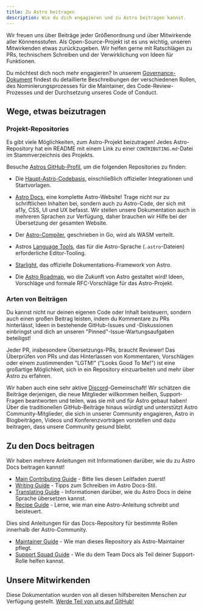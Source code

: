 ```yaml
---
title: Zu Astro beitragen
description: Wie du dich engagieren und zu Astro beitragen kannst. 
---
```


Wir freuen uns über Beiträge jeder Größenordnung und über Mitwirkende aller Könnensstufen. Als Open-Source-Projekt ist es uns wichtig, unseren Mitwirkenden etwas zurückzugeben. Wir helfen gerne mit Ratschlägen zu PRs, technischem Schreiben und der Verwirklichung von Ideen für Funktionen.

Du möchtest dich noch mehr engagieren? In unserem [Governance-Dokument](https://github.com/withastro/.github/blob/main/GOVERNANCE.md) findest du detaillierte Beschreibungen der verschiedenen Rollen, des Nominierungsprozesses für die Maintainer, des Code-Review-Prozesses und der Durchsetzung unseres Code of Conduct.

## Wege, etwas beizutragen

### Projekt-Repositories

Es gibt viele Möglichkeiten, zum Astro-Projekt beizutragen! Jedes Astro-Repository hat ein README mit einem Link zu einer `CONTRIBUTING.md`-Datei im Stammverzeichnis des Projekts.

Besuche [Astros GitHub-Profil](https://github.com/withastro), um die folgenden Repositories zu finden:

- Die [Haupt-Astro-Codebasis](https://github.com/withastro/astro), einschließlich offizieller Integrationen und Startvorlagen.

- [Astro Docs](https://github.com/withastro/docs), eine komplette Astro-Website! Trage nicht nur zu schriftlichen Inhalten bei, sondern auch zu Astro-Code, der sich mit a11y, CSS, UI und UX befasst. Wir stellen unsere Dokumentation auch in mehreren Sprachen zur Verfügung, daher brauchen wir Hilfe bei der Übersetzung der gesamten Website.

- Der [Astro-Compiler](https://github.com/withastro/compiler), geschrieben in Go, wird als WASM verteilt.

- Astros [Language Tools](https://github.com/withastro/language-tools), das für die Astro-Sprache  (`.astro`-Dateien) erforderliche Editor-Tooling.

- [Starlight](https://github.com/withastro/starlight), das offizielle Dokumentations-Framework von Astro.

- Die [Astro Roadmap](https://github.com/withastro/roadmap), wo die Zukunft von Astro gestaltet wird! Ideen, Vorschläge und formale RFC-Vorschläge für das Astro-Projekt.

### Arten von Beiträgen

Du kannst nicht nur deinen eigenen Code oder Inhalt beisteuern, sondern auch einen großen Beitrag leisten, indem du Kommentare zu PRs hinterlässt, Ideen in bestehende GitHub-Issues und -Diskussionen einbringst und dich an unseren "Pinned"-Issue-Wartungsaufgaben beteiligst!

Jeder PR, insbesondere Übersetzungs-PRs, braucht Reviewer! Das Überprüfen von PRs und das Hinterlassen von Kommentaren, Vorschlägen oder einem zustimmenden "LGTM!" ("Looks Good To Me!") ist eine großartige Möglichkeit, sich in ein Repository einzuarbeiten und mehr über Astro zu erfahren.

Wir haben auch eine sehr aktive [Discord](https://astro.build/chat)-Gemeinschaft! Wir schätzen die Beiträge derjenigen, die neue Mitglieder willkommen heißen, Support-Fragen beantworten und teilen, was sie mit und für Astro gebaut haben! Über die traditionellen GitHub-Beiträge hinaus würdigt und unterstützt Astro Community-Mitglieder, die sich in unserer Community engagieren, Astro in Blogbeiträgen, Videos und Konferenzvorträgen vorstellen und dazu beitragen, dass unsere Community gesund bleibt.

## Zu den Docs beitragen

Wir haben mehrere Anleitungen mit Informationen darüber, wie du zu Astro Docs beitragen kannst!

- [Main Contributing Guide](https://github.com/withastro/docs/blob/main/CONTRIBUTING.md) - Bitte lies diesen Leitfaden zuerst!
- [Writing Guide](https://github.com/withastro/docs/blob/main/contributor-guides/writing-and-style-guide.md) - Tipps zum Schreiben im Astro Docs-Stil.
- [Translating Guide](https://github.com/withastro/docs/blob/main/contributor-guides/translating-astro-docs.md) - Informationen darüber, wie du Astro Docs in deine Sprache übersetzen kannst.
- [Recipe Guide](https://github.com/withastro/docs/blob/main/contributor-guides/submitting-a-recipe.md) - Lerne, wie man eine Astro-Anleitung schreibt und beisteuert.

Dies sind Anleitungen für das Docs-Repository für bestimmte Rollen innerhalb der Astro-Community.
- [Maintainer Guide](https://github.com/withastro/docs/blob/main/contributor-guides/astro-maintainers-guide-to-docs.md) - Wie man dieses Repository als Astro-Maintainer pflegt.
- [Support Squad Guide](https://github.com/withastro/docs/blob/main/contributor-guides/support-squad-guide-to-docs.md) - Wie du dem Team Docs als Teil deiner Support-Rolle helfen kannst.

## Unsere Mitwirkenden

Diese Dokumentation wurden von all diesen hilfsbereiten Menschen zur Verfügung gestellt. [Werde Teil von uns auf GitHub!](https://github.com/withastro/docs)

<ContributorList githubRepo="withastro/docs" />
